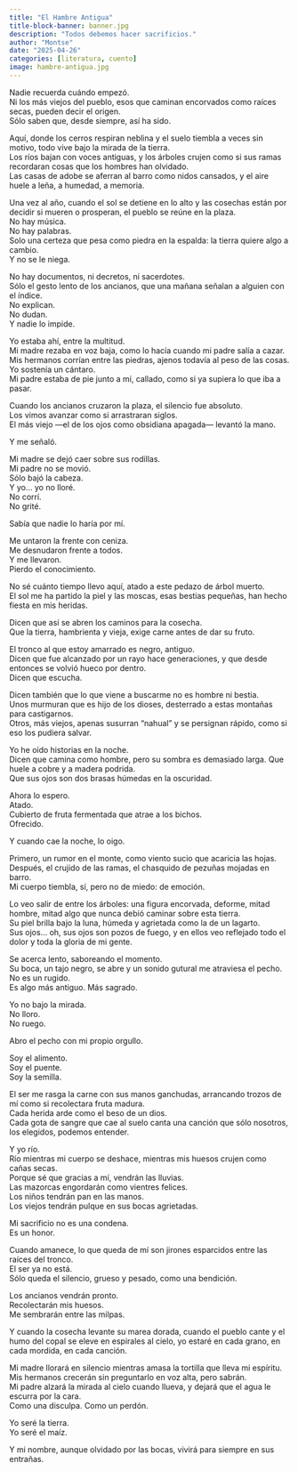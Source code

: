 ```yaml
---
title: "El Hambre Antigua"
title-block-banner: banner.jpg
description: "Todos debemos hacer sacrificios."
author: "Montse"
date: "2025-04-26"
categories: [literatura, cuento]
image: hambre-antigua.jpg
---
```


Nadie recuerda cuándo empezó.  
Ni los más viejos del pueblo, esos que caminan encorvados como raíces secas, pueden decir el origen.  
Sólo saben que, desde siempre, así ha sido.  

Aquí, donde los cerros respiran neblina y el suelo tiembla a veces sin motivo, todo vive bajo la mirada de la tierra.  
Los ríos bajan con voces antiguas, y los árboles crujen como si sus ramas recordaran cosas que los hombres han olvidado.  
Las casas de adobe se aferran al barro como nidos cansados, y el aire huele a leña, a humedad, a memoria.  

Una vez al año, cuando el sol se detiene en lo alto y las cosechas están por decidir si mueren o prosperan, el pueblo se reúne en la plaza.  
No hay música.  
No hay palabras.  
Solo una certeza que pesa como piedra en la espalda: la tierra quiere algo a cambio.  
Y no se le niega.  

No hay documentos, ni decretos, ni sacerdotes.  
Sólo el gesto lento de los ancianos, que una mañana señalan a alguien con el índice.  
No explican.  
No dudan.  
Y nadie lo impide.  

Yo estaba ahí, entre la multitud.  
Mi madre rezaba en voz baja, como lo hacía cuando mi padre salía a cazar.  
Mis hermanos corrían entre las piedras, ajenos todavía al peso de las cosas.  
Yo sostenía un cántaro.  
Mi padre estaba de pie junto a mí, callado, como si ya supiera lo que iba a pasar.  

Cuando los ancianos cruzaron la plaza, el silencio fue absoluto.  
Los vimos avanzar como si arrastraran siglos.  
El más viejo —el de los ojos como obsidiana apagada— levantó la mano.  

Y me señaló.  

Mi madre se dejó caer sobre sus rodillas.  
Mi padre no se movió.  
Sólo bajó la cabeza.  
Y yo… yo no lloré.  
No corrí.  
No grité.  

Sabía que nadie lo haría por mí.  

Me untaron la frente con ceniza.  
Me desnudaron frente a todos.  
Y me llevaron.  
Pierdo el conocimiento.  

No sé cuánto tiempo llevo aquí, atado a este pedazo de árbol muerto.  
El sol me ha partido la piel y las moscas, esas bestias pequeñas, han hecho fiesta en mis heridas.  

Dicen que así se abren los caminos para la cosecha.  
Que la tierra, hambrienta y vieja, exige carne antes de dar su fruto.  

El tronco al que estoy amarrado es negro, antiguo.  
Dicen que fue alcanzado por un rayo hace generaciones, y que desde entonces se volvió hueco por dentro.  
Dicen que escucha.  

Dicen también que lo que viene a buscarme no es hombre ni bestia.  
Unos murmuran que es hijo de los dioses, desterrado a estas montañas para castigarnos.  
Otros, más viejos, apenas susurran “nahual” y se persignan rápido, como si eso los pudiera salvar.  

Yo he oído historias en la noche.  
Dicen que camina como hombre, pero su sombra es demasiado larga.
Que huele a cobre y a madera podrida.  
Que sus ojos son dos brasas húmedas en la oscuridad.  

Ahora lo espero.  
Atado.  
Cubierto de fruta fermentada que atrae a los bichos.  
Ofrecido.  

Y cuando cae la noche, lo oigo.  

Primero, un rumor en el monte, como viento sucio que acaricia las hojas.  
Después, el crujido de las ramas, el chasquido de pezuñas mojadas en barro.  
Mi cuerpo tiembla, sí, pero no de miedo: de emoción.  

Lo veo salir de entre los árboles: una figura encorvada, deforme, mitad hombre, mitad algo que nunca debió caminar sobre esta tierra.  
Su piel brilla bajo la luna, húmeda y agrietada como la de un lagarto.  
Sus ojos... oh, sus ojos son pozos de fuego, y en ellos veo reflejado todo el dolor y toda la gloria de mi gente.  

Se acerca lento, saboreando el momento.  
Su boca, un tajo negro, se abre y un sonido gutural me atraviesa el pecho.  
No es un rugido.  
Es algo más antiguo. Más sagrado.  

Yo no bajo la mirada.  
No lloro.  
No ruego.  

Abro el pecho con mi propio orgullo.  

Soy el alimento.  
Soy el puente.  
Soy la semilla.  

El ser me rasga la carne con sus manos ganchudas, arrancando trozos de mí como si recolectara fruta madura.  
Cada herida arde como el beso de un dios.  
Cada gota de sangre que cae al suelo canta una canción que sólo nosotros, los elegidos, podemos entender.  

Y yo río.  
Río mientras mi cuerpo se deshace, mientras mis huesos crujen como cañas secas.  
Porque sé que gracias a mí, vendrán las lluvias.  
Las mazorcas engordarán como vientres felices.  
Los niños tendrán pan en las manos.  
Los viejos tendrán pulque en sus bocas agrietadas.  

Mi sacrificio no es una condena.  
Es un honor.  

Cuando amanece, lo que queda de mí son jirones esparcidos entre las raíces del tronco.  
El ser ya no está.  
Sólo queda el silencio, grueso y pesado, como una bendición.  

Los ancianos vendrán pronto.  
Recolectarán mis huesos.  
Me sembrarán entre las milpas.  

Y cuando la cosecha levante su marea dorada, cuando el pueblo cante y el humo del copal se eleve en espirales al cielo, yo estaré en cada grano, en cada mordida, en cada canción.  

Mi madre llorará en silencio mientras amasa la tortilla que lleva mi espíritu.  
Mis hermanos crecerán sin preguntarlo en voz alta, pero sabrán.  
Mi padre alzará la mirada al cielo cuando llueva, y dejará que el agua le escurra por la cara.  
Como una disculpa. Como un perdón.  

Yo seré la tierra.  
Yo seré el maíz.  

Y mi nombre, aunque olvidado por las bocas, vivirá para siempre en sus entrañas.  